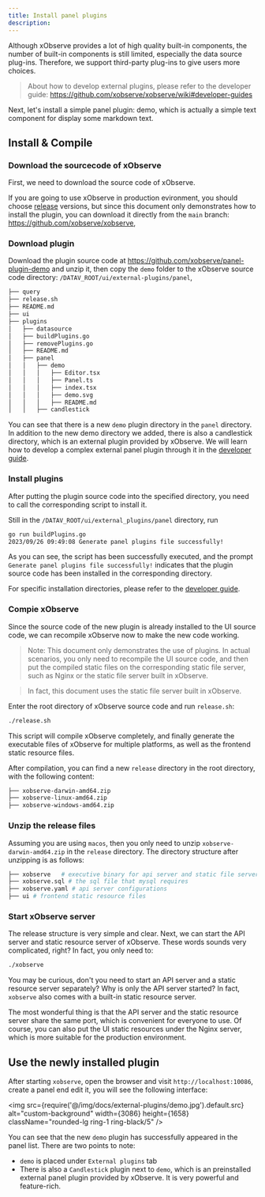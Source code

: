 ```yaml
---
title: Install panel plugins
description: 
---
```



Although xObserve provides a lot of high quality built-in components, the number of built-in components is still limited, especially the data source plug-ins. Therefore, we support third-party plug-ins to give users more choices.

> About how to develop external plugins, please refer to the developer guide: https://github.com/xobserve/xobserve/wiki#developer-guides

Next, let's install a simple panel plugin: demo, which is actually a simple text component for display some markdown text.

## Install & Compile

### Download the sourcecode of xObserve

First, we need to download the source code of xObserve. 

If you are going to use xObserve in production evironment, you should choose [release](https://github.com/xobserve/xobserve/releases) versions, but since this document only demonstrates how to install the plugin, you can download it directly from the `main` branch: https://github.com/xobserve/xobserve,


### Download plugin

Download the plugin source code at https://github.com/xobserve/panel-plugin-demo and unzip it, 
then copy the `demo` folder to the xObserve source code directory: `/DATAV_ROOT/ui/external-plugins/panel`,


```bash
├── query
├── release.sh
├── README.md
├── ui
├── plugins
│   ├── datasource
│   ├── buildPlugins.go
│   ├── removePlugins.go
│   ├── README.md
│   ├── panel
│   │   ├── demo
│   │   │   ├── Editor.tsx
│   │   │   ├── Panel.ts
│   │   │   ├── index.tsx
│   │   │   ├── demo.svg
│   │   │   ├── README.md    
│   │   ├── candlestick
```

You can see that there is a new `demo` plugin directory in the `panel` directory. In addition to the new demo directory we added, there is also a candlestick directory, which is an external plugin provided by xObserve. We will learn how to develop a complex external panel plugin through it in the [developer guide](https://github.com/xobserve/xobserve/wiki).

### Install plugins


 After putting the plugin source code into the specified directory, you need to call the 
 corresponding script to install it. 

Still in the `/DATAV_ROOT/ui/external_plugins/panel` directory, run

```bash 
go run buildPlugins.go
2023/09/26 09:49:08 Generate panel plugins file successfully!
```

As you can see, the script has been successfully executed, and the prompt `Generate panel plugins file successfully!` indicates that the plugin source code has been installed in the corresponding directory.

For specific installation directories, please refer to the [developer guide](https://github.com/xobserve/xobserve/wiki/Create-panel-plugin#installed-plugin-files).


### Compie xObserve

Since the source code of the new plugin is already installed to the UI source code, we can recompile xObserve now to make the new code working.

> Note: This document only demonstrates the use of plugins. In actual scenarios, you only need to recompile the UI source code, and then put the compiled static files on the corresponding static file server, such as Nginx or the static file server built in xObserve. 

> In fact, this document uses the static file server built in xObserve.

Enter the root directory of xObserve source code and run `release.sh`:

```bash
./release.sh 
```

This script will compile xObserve completely, and finally generate the executable files of xObserve for multiple platforms, as well as the frontend static resource files.

After compilation, you can find a new `release` directory in the root directory, with the following content:

```bash
├── xobserve-darwin-amd64.zip
├── xobserve-linux-amd64.zip
├── xobserve-windows-amd64.zip
```

### Unzip the release files

Assuming you are using `macos`, then you only need to unzip `xobserve-darwin-amd64.zip` in the `release` directory. The directory structure after unzipping is as follows:

```bash 
├── xobserve   # executive binary for api server and static file server
├── xobserve.sql # the sql file that mysql requires
├── xobserve.yaml # api server configurations
├── ui # frontend static resource files
```

### Start xObserve server

The release structure is very simple and clear. Next, we can start the API server and static resource server of xObserve. These words sounds very complicated, right? In fact, you only need to:

```bash 
./xobserve
```

You may be curious, don't you need to start an API server and a static resource server separately? Why is only the API server started? In fact,  `xobserve` also comes with a built-in static resource server.

The most wonderful thing is that the API server and the static resource server share the same port, which is convenient for everyone to use. 
Of course, you can also put the UI static resources under the Nginx server, which is more suitable for the production environment.



## Use the newly installed plugin

After starting `xobserve`, open the browser and visit `http://localhost:10086`, create a panel end edit it, you will see the following interface:


<img src={require('@/img/docs/external-plugins/demo.jpg').default.src} alt="custom-background" width={3086} height={1658} className="rounded-lg ring-1 ring-black/5" />


You can see that the new `demo` plugin has successfully appeared in the panel list. There are two points to note:

- `demo` is placed under `External plugins` tab
- There is also a `Candlestick` plugin next to `demo`, which is an preinstalled external panel plugin provided by xObserve. It is very powerful and feature-rich.


